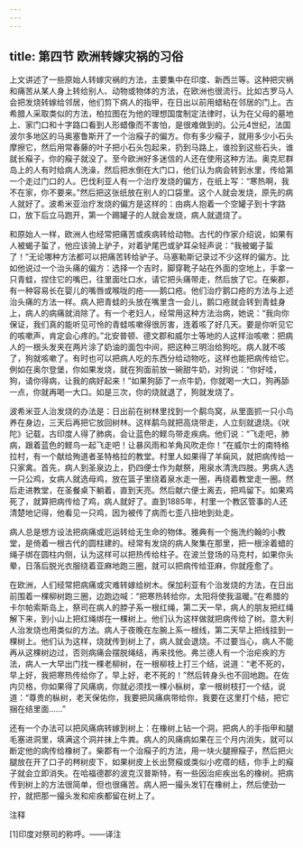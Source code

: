 ```yaml
---
---
---
```

title: 第四节 欧洲转嫁灾祸的习俗
---




上文讲述了一些原始人转嫁灾祸的方法，主要集中在印度、新西兰等。这种把灾祸和痛苦从某人身上转给别人、动物或物体的方法，在欧洲也很流行。比如古罗马人会把发烧转嫁给邻居，他们剪下病人的指甲，在日出以前用蜡粘在邻居的门上。古希腊人采取类似的方法，柏拉图在为他的理想国度制定法律时，认为在父母的墓地上、家门口和十字路口看到人形蜡像而不害怕，是很难做到的。公元4世纪，法国波尔多地区的马奥塞鲁斯开了一个治瘊子的偏方。你有多少瘊子，就用多少小石头摩擦它，然后用常春藤的叶子把小石头包起来，扔到马路上，谁捡到这些石头，谁就长瘊子，你的瘊子就没了。至今欧洲好多迷信的人还在使用这种方法。奥克尼群岛上的人有时给病人洗澡，然后把水倒在大门口，他们认为病会转到水里，传给第一个走过门口的人。巴伐利亚人有一个治疗发烧的偏方，在纸上写：“寒热啊，我不在家，你不要来。”然后把这张纸放在别人的口袋里。这个人就会发烧，原先的病人就好了。波希米亚治疗发烧的偏方是这样的：由病人抱着一个空罐子到十字路口，放下后立马跑开，第一个踢罐子的人就会发烧，病人就退烧了。

和原始人一样，欧洲人也经常把痛苦或疾病转给动物。古代的作家介绍说，如果有人被蝎子蜇了，他应该骑上驴子，对着驴尾巴或驴耳朵轻声说：“我被蝎子蜇了！”无论哪种方法都可以把痛苦转给驴子。马塞勒斯记录过不少这样的偏方。比如他说过一个治头痛的偏方：选择一个吉时，脚穿靴子站在外面的空地上，手拿一只青蛙，捏住它的嘴巴，往里面吐口水，请它把头痛带走，然后放了它。在柴郡，有一种容易长在婴儿的嘴唇或喉咙的疮——鹅口疮。他们治疗鹅口疮的方法与上述治头痛的方法一样。病人把青蛙的头放在嘴里含一会儿，鹅口疮就会转到青蛙身上，病人的病痛就消除了。有一个老妇人，经常用这种方法治病，她说：“我向你保证，我们真的能听见可怜的青蛙咳嗽得很厉害，连着咳了好几天。要是你听见它的咳嗽声，肯定会心疼的。”北安普顿、德文郡和威尔士等地的人这样治咳嗽：把病人的一根头发夹在两片涂了奶油的面包中间，把这种三明治给狗吃。病人就不咳了，狗就咳嗽了。有时也可以把病人吃的东西分给动物吃，这样也能把病传给它。例如在奥尔登堡，你如果发烧，就在狗面前放一碗甜牛奶，对狗说：“你好哇，狗，请你得病，让我的病好起来！”如果狗舔了一点牛奶，你就喝一大口，狗再舔一点，你就再喝一大口。如是三次，你的烧就退了，狗就发烧了。

波希米亚人治发烧的办法是：日出前在树林里找到一个鹬鸟窝，从里面抓一只小鸟养在身边，三天后再把它放回树林。这样鹬鸟就把高烧带走，人立刻就退烧。《吠陀》记载，古印度人得了肺病，会让蓝色的鲣鸟带走疾病。他们说：“飞走吧，肺病，跟着蓝色的鲣鸟一起飞走吧！让暴风雨和羊角风吹走你！”在威尔士的南特格拉村，有一个献给殉道者圣特格拉的教堂。村里人如果得了羊痫风，就把病传给一只家禽。首先，病人到圣泉边上，扔四便士作为献祭，用泉水清洗四肢。男病人选一只公鸡，女病人就选母鸡，放在篮子里绕着泉水走一圈，再绕着教堂走一圈。然后走进教堂，在圣餐桌下躺着，直到天亮。然后献六便士离去，把鸡留下。如果鸡死了，就算把病传给了鸡，病人就好了。直到1885年，村里一个教区管事的人还清楚地记得，他看见一只鸡，因为被传了病而七歪八扭地到处走。

病人总是想方设法把病痛或厄运转给无生命的物体。雅典有一个施洗约翰的小教堂，是倚着一根古代的圆柱建的。经常有发烧的病人聚集在那里，把一根涂着蜡的绳子绑在圆柱内侧，认为这样可以把热传给柱子。在波兰登场的马克村，如果你头晕，日落后脱光衣服绕着亚麻地跑三圈，就可以把病传给亚麻，你就痊愈了。

在欧洲，人们经常把病痛或灾难转嫁给树木。保加利亚有个治发烧的方法，在日出前围着一棵柳树跑三圈，边跑边喊：“把寒热转给你，太阳将使我温暖。”在希腊的卡尔帕索斯岛上，祭司在病人的脖子系一根红绳，第二天一早，病人的朋友把红绳解下来，到小山上把红绳绑在一棵树上。他们认为这样做就把病传给了树。意大利人治发烧也用类似的方法。病人于夜晚在左腕上系一根线，第二天早上把线挂到一棵树上。他们认为这样，烧就传到树上了，病人就会退烧。不过要当心，病人不能再从这棵树边过，否则病痛会摆脱绳结，再来找他。弗兰德人有一个治疟疾的方法，病人一大早出门找一棵老柳树，在一根柳枝上打三个结，说道：“老不死的，早上好，我把寒热传给你了，早上好，老不死的！”然后转身头也不回地跑。在佐内贝格，你如果得了风痛病，你就必须找一棵小枞树，拿一根树枝打一个结，说道：“尊贵的枞树，老天保佑你，我要把风痛病带给你，我要在这里打个结，把它捆在结里面……”

还有一个办法可以把风痛病转嫁到树上：在橡树上钻一个洞，把病人的手指甲和腿毛塞进洞里，填满这个洞并抹上牛粪。病人的风痛病如果在三个月内消失，就可以断定他的病传给橡树了。柴郡有一个治瘊子的方法，用一块火腿擦瘊子，然后把火腿放在开了口子的梣树皮下，如果树皮上长出赘瘊或类似小疙瘩的结，你手上的瘊子就会立即消失。在哈福德郡的波克汉普斯特，有一些因治疟疾出名的橡树。把病传到树上的方法很简单，但也很痛苦。病人把一撮头发钉在橡树上，然后使劲一拧，就把那一撮头发和疟疾都留在树上了。

注释

[1]印度对祭司的称呼。——译注
